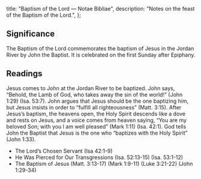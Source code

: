   title: "Baptism of the Lord — Notae Bibliae",
  description: "Notes on the feast of the Baptism of the Lord.",
};

<Initial text="Baptism of the Lord" />

## Significance

The Baptism of the Lord commemorates the baptism of Jesus in the Jordan River by John the Baptist. It is celebrated on the first Sunday after Epiphany.

## Readings

Jesus comes to John at the Jordan River to be baptized. John says, “Behold, the Lamb of God, who takes away the sin of the world!” (John 1:29) (Isa. 53:7). John argues that Jesus should be the one baptizing him, but Jesus insists in order to “fulfill all righteousness” (Matt. 3:15). After Jesus’s baptism, the heavens open, the Holy Spirit descends like a dove and rests on Jesus, and a voice comes from heaven saying, “You are my beloved Son; with you I am well pleased” (Mark 1:11) (Isa. 42:1). God tells John the Baptist that Jesus is the one who “baptizes with the Holy Spirit” (John 1:33).

- The Lord’s Chosen Servant (Isa 42:1-9)
- He Was Pierced for Our Transgressions (Isa. 52:13-15) (Isa. 53:1-12)
- The Baptism of Jesus (Matt. 3:13-17) (Mark 1:9-11) (Luke 3:21-22) (John 1:29-34)
